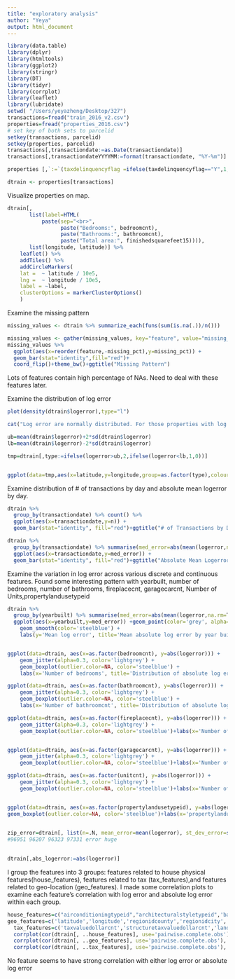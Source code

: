 ```yaml
---
title: "exploratory analysis"
author: "Yeya"
output: html_document
---
```


```r
library(data.table)
library(dplyr)
library(htmltools)
library(ggplot2)
library(stringr)
library(DT)
library(tidyr)
library(corrplot)
library(leaflet)
library(lubridate)
setwd( "/Users/yeyazheng/Desktop/327")
transactions=fread("train_2016_v2.csv")
properties=fread("properties_2016.csv")
# set key of both sets to parcelid
setkey(transactions, parcelid)
setkey(properties, parcelid)
transactions[,transactiondate:=as.Date(transactiondate)]
transactions[,transactiondateYYYYMM:=format(transactiondate, "%Y-%m")]

properties [,`:=`(taxdelinquencyflag =ifelse(taxdelinquencyflag=="Y",1,0), fireplaceflag =ifelse(fireplaceflag=="Y",1,0), hashottuborspa = ifelse(hashottuborspa=="Y",1,0))]

dtrain <- properties[transactions]

```

Visualize properties on map. 

```r
dtrain[, 
       list(label=HTML(
           paste(sep="<br>",
                 paste("Bedrooms:", bedroomcnt),
                 paste("Bathrooms:", bathroomcnt),
                 paste("Total area:", finishedsquarefeet15)))), 
       list(longitude, latitude)] %>%
    leaflet() %>%
    addTiles() %>%
    addCircleMarkers(
    lat =  ~ latitude / 10e5,
    lng =  ~ longitude / 10e5,
    label = ~label,
    clusterOptions = markerClusterOptions()
    )
```

Examine the missing pattern 

```r
missing_values <- dtrain %>% summarize_each(funs(sum(is.na(.))/n()))

missing_values <- gather(missing_values, key="feature", value="missing_pct")
missing_values %>% 
  ggplot(aes(x=reorder(feature,-missing_pct),y=missing_pct)) +
  geom_bar(stat="identity",fill="red")+
  coord_flip()+theme_bw()+ggtitle("Missing Pattern")
```

Lots of features contain high percentage of NAs. Need to deal with these features later. 

Examine the distribution of log error 

```r
plot(density(dtrain$logerror),type="l")

cat("Log error are normally distributed. For those properties with log error 2 SDs above the mean, I labeled them as overestimated outliers, for those properties with log error 2 SDs below the mean, I labeled them as underestimated outliers. I examined the latitude and longitude distributions of these outliers. ")

ub=mean(dtrain$logerror)+2*sd(dtrain$logerror)
lb=mean(dtrain$logerror)-2*sd(dtrain$logerror)

tmp=dtrain[,type:=ifelse(logerror>ub,2,ifelse(logerror<lb,1,0))]


ggplot(data=tmp,aes(x=latitude,y=longitude,group=as.factor(type),colour=as.factor(type)))+geom_point()

```

Examine distribution of # of transactions by day and absolute mean logerror by day.  

```r
dtrain %>% 
  group_by(transactiondate) %>% count() %>% 
  ggplot(aes(x=transactiondate,y=n)) +
  geom_bar(stat="identity", fill="red")+ggtitle("# of Transactions by Day")

dtrain %>% 
  group_by(transactiondate) %>% summarise(med_error=abs(mean(logerror,na.rm=T)))%>% 
  ggplot(aes(x=transactiondate,y=med_error)) +
  geom_bar(stat="identity", fill="red")+ggtitle("Absolute Mean Logerror by Date")
```

Examine the variation in log error across various discrete and continuous features. Found some interesting pattern with yearbuilt, number of bedrooms, number of bathrooms, fireplacecnt, garagecarcnt, Number of Units,propertylandusetypeid

```r

dtrain %>% 
  group_by(yearbuilt) %>% summarise(med_error=abs(mean(logerror,na.rm=T)))%>% 
  ggplot(aes(x=yearbuilt,y=med_error)) +geom_point(color='grey', alpha=0.8) + 
    geom_smooth(color='steelblue') + 
    labs(y='Mean log error', title='Mean absolute log error by year built')


ggplot(data=dtrain, aes(x=as.factor(bedroomcnt), y=abs(logerror))) + 
    geom_jitter(alpha=0.3, color='lightgrey') +
    geom_boxplot(outlier.color=NA, color='steelblue') + 
    labs(x='Number of bedrooms', title='Distribution of absolute log error by bedroom count')

ggplot(data=dtrain, aes(x=as.factor(bathroomcnt), y=abs(logerror))) + 
    geom_jitter(alpha=0.3, color='lightgrey') +
    geom_boxplot(outlier.color=NA, color='steelblue') + 
    labs(x='Number of bathroomcnt', title='Distribution of absolute log error by bathroom count')

ggplot(data=dtrain, aes(x=as.factor(fireplacecnt), y=abs(logerror))) + 
    geom_jitter(alpha=0.3, color='lightgrey') +
    geom_boxplot(outlier.color=NA, color='steelblue')+labs(x='Number of fireplace', title='Distribution of absolute log error by fireplace count')


ggplot(data=dtrain, aes(x=as.factor(garagecarcnt), y=abs(logerror))) + 
    geom_jitter(alpha=0.3, color='lightgrey') +
    geom_boxplot(outlier.color=NA, color='steelblue')+labs(x='Number of Garage', title='Distribution of absolute log error by garage count')

ggplot(data=dtrain, aes(x=as.factor(unitcnt), y=abs(logerror))) + 
    geom_jitter(alpha=0.3, color='lightgrey') +
    geom_boxplot(outlier.color=NA, color='steelblue')+labs(x='Number of Units', title='Distribution of absolute log error by Unit count')


ggplot(data=dtrain, aes(x=as.factor(propertylandusetypeid), y=abs(logerror))) + geom_jitter(alpha=0.3, color='lightgrey') +
geom_boxplot(outlier.color=NA, color='steelblue')+labs(x='propertylandusetypeid', title='Distribution of absolute log error by propertylandusetypeid')

  
zip_error=dtrain[, list(n=.N, mean_error=mean(logerror), st_dev_error=sd(logerror)), by='regionidzip']
#96951 96207 96323 97331 error huge
  
```

```r
dtrain[,abs_logerror:=abs(logerror)]
```

I group the features into 3 groups: features related to house physical features(house_features), features related to tax (tax_features),and features related to geo-location (geo_features). I made some correlation plots to examine each feature's correlation with log error and absolute log error within each group.

```r

house_features=c("airconditioningtypeid","architecturalstyletypeid",'basementsqft','bathroomcnt','bedroomcnt','calculatedbathnbr','threequarterbathnbr','finishedfloor1squarefeet','calculatedfinishedsquarefeet','finishedsquarefeet6','finishedsquarefeet12','finishedsquarefeet13','finishedsquarefeet15','finishedsquarefeet50','fireplacecnt','fireplaceflag','fullbathcnt','garagecarcnt','garagetotalsqft','hashottuborspa','heatingorsystemtypeid','lotsizesquarefeet','numberofstories','poolcnt','poolsizesum','pooltypeid10','pooltypeid2','pooltypeid7','roomcnt','typeconstructiontypeid','unitcnt','yardbuildingsqft17','yardbuildingsqft26','yearbuilt',"logerror","abs_logerror")
geo_features=c('latitude','longitude','regionidcounty','regionidcity','regionidzip','regionidneighborhood',"logerror","abs_logerror")
  tax_features=c('taxvaluedollarcnt','structuretaxvaluedollarcnt','landtaxvaluedollarcnt','taxamount','assessmentyear','taxdelinquencyflag','taxdelinquencyyear',"logerror","abs_logerror")
  corrplot(cor(dtrain[, ..house_features], use='pairwise.complete.obs'), type='lower')
  corrplot(cor(dtrain[, ..geo_features], use='pairwise.complete.obs'), type='lower')
  corrplot(cor(dtrain[, ..tax_features], use='pairwise.complete.obs'), type='lower')

```

No feature seems to have strong correlation with either log error or absolute log error 